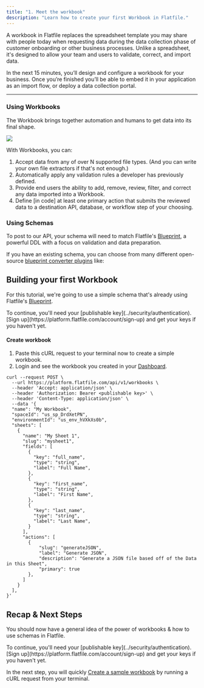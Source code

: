 ```yaml
---
title: "1. Meet the workbook"
description: "Learn how to create your first Workbook in Flatfile."
---
```

A workbook in Flatfile replaces the spreadsheet template you may share 
with people today when requesting data during the data collection phase 
of customer onboarding or other business processes. Unlike a spreadsheet, 
it's designed to allow your team and users to validate, correct, and import data.


In the next 15 minutes, you’ll design and configure a workbook 
for your business. Once you’re finished you’ll be able to embed it in your application 
as an import flow, or deploy a data collection portal.

---

### Using Workbooks

The Workbook brings together automation and humans to get data into its final shape. 

<img src="../images/quickstart/workbook.png" caption="The Flatfile Workbook"/>

With Workbooks, you can:
1. Accept data from any of over N supported file types. (And you can write your own file extractors if that's not enough.)
2. Automatically apply any validation rules a developer has previously defined.
3. Provide end users the ability to add, remove, review, filter, and correct any data imported into a Workbook.
4. Define [in code] at least one primary action that submits the reviewed data to a destination API, database, or workflow step of your choosing.


### Using Schemas

To post to our API, your schema will need to match Flatfile's <Tooltip tip="Learn more about Blueprint">[Blueprint](../blueprint/overview)</Tooltip>, a powerful DDL with a focus on validation and data preparation.  

If you have an existing schema, you can choose from many different open-source [blueprint converter plugins](https://plugins.flatfile.com) like:

<CardGroup cols={4}>
  <Card color="#CB3837" title="@flatfile/plugin-json-schema" icon="npm" href="https://plugins.flatfie.com">
  </Card>
  <Card color="#CB3837" title="@flatfile/plugin-sql-ddl" icon="npm" href="https://plugins.flatfie.com">
  </Card>
  <Card color="#CB3837" title="@flatfile/plugin-openapi" icon="npm" href="https://plugins.flatfie.com">
  </Card>
  <Card color="#CB3837" title="@flatfile/plugin-graphql" icon="npm" href="https://plugins.flatfie.com">
  </Card>
</CardGroup>

## Building your first Workbook

For this tutorial, we're going to use a simple schema 
that's already using Flatfile's <Tooltip tip="Learn more about Blueprint">[Blueprint](../blueprint/overview)</Tooltip>. 

<Warning>
To continue, you'll need your [publishable key](../security/authentication). [Sign up](https://platform.flatfile.com/account/sign-up) and get your keys if you haven't yet.
</Warning>

#### Create workbook 

1. Paste this cURL request to your terminal now to create a simple workbook.
2. Login and see the workbook you created in your [Dashboard](https://platform.flatfile.com).

```shell Shell / cURL
curl --request POST \
  --url https://platform.flatfile.com/api/v1/workbooks \
  --header 'Accept: application/json' \
  --header 'Authorization: Bearer <publishable key>' \
  --header 'Content-Type: application/json' \
  --data '{
  "name": "My Workbook",
  "spaceId": "us_sp_DrdXetPN",
  "environmentId": "us_env_hVXkXs0b",
  "sheets": [
    {
      "name": "My Sheet 1",
      "slug": "mysheet1",
      "fields": [
        {
          "key": "full_name",
          "type": "string",
          "label": "Full Name",
        },
        {
          "key": "first_name",
          "type": "string",
          "label": "First Name",
        },
        {
          "key": "last_name",
          "type": "string",
          "label": "Last Name",
        }
      ],
      "actions": [
        {
            "slug": "generateJSON",
            "label": "Generate JSON",
            "description": "Generate a JSON file based off of the Data in this Sheet",
            "primary": true
        },
      ]
    }
  ],
}'
```

## Recap & Next Steps

You should now have a general idea of the power of workbooks & how to use schemas in Flatfile.

<Warning>
To continue, you'll need your [publishable key](../security/authentication). [Sign up](https://platform.flatfile.com/account/sign-up) and get your keys if you haven't yet.
</Warning>

In the next step, you will quickly [Create a sample workbook](/create-workbook) by running a cURL request from your terminal.
